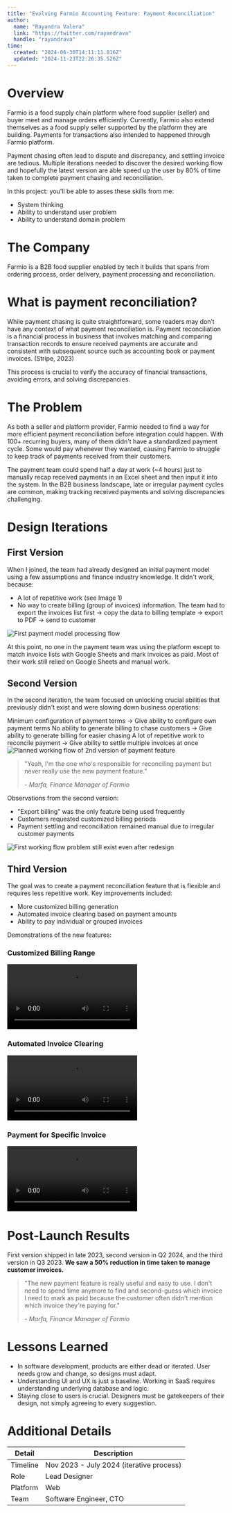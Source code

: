 ```yaml
---
title: "Evolving Farmio Accounting Feature: Payment Reconciliation"
author: 
  name: "Rayandra Valera"
  link: "https://twitter.com/rayandrava"
  handle: "rayandrava"
time:
  created: "2024-06-30T14:11:11.816Z"
  updated: "2024-11-23T22:26:35.526Z"
---
```


# Overview

Farmio is a food supply chain platform where food supplier (seller) and buyer meet and manage orders efficiently. Currently, Farmio also extend themselves as a food supply seller supported by the platform they are building. Payments for transactions also intended to happened through Farmio platform.

Payment chasing often lead to dispute and discrepancy, and settling invoice are tedious. Multiple iterations needed to discover the desired working flow and hopefully the latest version are able speed up the user by 80% of time taken to complete payment chasing and reconciliation.

In this project: you'll be able to asses these skills from me:
- System thinking
- Ability to understand user problem
- Ability to understand domain problem

# The Company

Farmio is a B2B food supplier enabled by tech it builds that spans from ordering process, order delivery, payment processing and reconciliation.

# What is payment reconciliation?

While payment chasing is quite straightforward, some readers may don’t have any context of what payment reconciliation is. Payment reconciliation is a financial process in business that involves matching and comparing transaction records to ensure received payments are accurate and consistent with subsequent source such as accounting book or payment invoices. (Stripe, 2023)

This process is crucial to verify the accuracy of financial transactions, avoiding errors, and solving discrepancies.

# The Problem

As both a seller and platform provider, Farmio needed to find a way for more efficient payment reconciliation before integration could happen. With 100+ recurring buyers, many of them didn't have a standardized payment cycle. Some would pay whenever they wanted, causing Farmio to struggle to keep track of payments received from their customers.

The payment team could spend half a day at work (~4 hours) just to manually recap received payments in an Excel sheet and then input it into the system. In the B2B business landscape, late or irregular payment cycles are common, making tracking received payments and solving discrepancies challenging.

# Design Iterations

## First Version

When I joined, the team had already designed an initial payment model using a few assumptions and finance industry knowledge. It didn't work, because:

- A lot of repetitive work (see Image 1)
- No way to create billing (group of invoices) information. The team had to export the invoices list first → copy the data to billing template → export to PDF → send to customer


<Image src="/farmiopayment/image1.png" alt="First payment model processing flow" caption="Image 1 - First payment model processing flow" width={3388} height={2542}/>


At this point, no one in the payment team was using the platform except to match invoice lists with Google Sheets and mark invoices as paid. Most of their work still relied on Google Sheets and manual work.

## Second Version

In the second iteration, the team focused on unlocking crucial abilities that previously didn't exist and were slowing down business operations:

<Cards>
<Card>Minimum configuration of payment terms → Give ability to configure own payment terms</Card>
<Card>No ability to generate billing to chase customers → Give ability to generate billing for easier chasing</Card>
<Card>A lot of repetitive work to reconcile payment → Give ability to settle multiple invoices at once</Card>
</Cards>


<Image src="/farmiopayment/image2.png" alt="Planned working flow of 2nd version of payment feature" caption="Image 2 - Planned working flow of 2nd version of payment feature" width={3388} height={2542}/>


> "Yeah, I'm the one who's responsible for reconciling payment but never really use the new payment feature." 
> 
> *- Marfa, Finance Manager of Farmio*

Observations from the second version:
- "Export billing" was the only feature being used frequently
- Customers requested customized billing periods
- Payment settling and reconciliation remained manual due to irregular customer payments


<Image src="/farmiopayment/image3.png" alt="First working flow problem still exist even after redesign" caption="Image 3 - First working flow problem still exist even after redesign" width={3388} height={2542} />


## Third Version 

The goal was to create a payment reconciliation feature that is flexible and requires less repetitive work. Key improvements included:

- More customized billing generation
- Automated invoice clearing based on payment amounts
- Ability to pay individual or grouped invoices

Demonstrations of the new features:

### Customized Billing Range
<video controls>
  <source src="/farmiopayment/generate-billing.mp4" type="video/mp4" />
  Your browser does not support the video tag.
</video>

### Automated Invoice Clearing
<video controls>
  <source src="/farmiopayment/invoice-clearing.mp4" type="video/mp4" />
  Your browser does not support the video tag.
</video>

### Payment for Specific Invoice
<video controls>
  <source src="/farmiopayment/specific-invoice.mp4" type="video/mp4" />
  Your browser does not support the video tag.
</video>

# Post-Launch Results

First version shipped in late 2023, second version in Q2 2024, and the third version in Q3 2023. **We saw a 50% reduction in time taken to manage customer invoices.**

> "The new payment feature is really useful and easy to use. I don't need to spend time anymore to find and second-guess which invoice I need to mark as paid because the customer often didn't mention which invoice they're paying for."
> 
> *- Marfa, Finance Manager of Farmio*

# Lessons Learned

- In software development, products are either dead or iterated. User needs grow and change, so designs must adapt.
- Understanding UI and UX is just a baseline. Working in SaaS requires understanding underlying database and logic.
- Staying close to users is crucial. Designers must be gatekeepers of their design, not simply agreeing to every suggestion.

# Additional Details

| Detail | Description |
|--------|-------------|
| Timeline | Nov 2023 - July 2024 (iterative process) |
| Role | Lead Designer |
| Platform | Web |
| Team | Software Engineer, CTO |